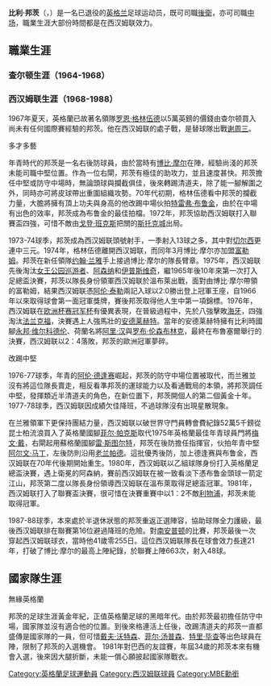 {{expand|time=2015-10-05T20:00:08+00:00}}
{{unreferenced|time=2015-10-05T20:00:08+00:00}}
{{noteTA
|G1=足球
|G2=EPL
|T=zh-hans:比利·邦茨;zh-hk:比利·邦士;zh-tw:比利·邦茨;
|1=zh-hans:比利;zh-hk:比利;zh-tw:比利;
|2=zh-hans:邦茨;zh-hk:邦士;zh-tw:邦茨;
|3=zh-hans:罗恩·格林伍德;zh-hk:朗·格連活;zh-tw:羅恩·格林伍德;
|4=zh-hans:格林伍德;zh-hk:格連活;zh-tw:格林伍德;
|5=zh-hans:谢周三;zh-hk:錫周三;zh-tw:謝菲爾德星期三
|6=zh-hans:博比·摩尔;zh-hk:波比·摩亞;zh-tw:博比·摩爾;
|7=zh-hans:特雷弗·布鲁金;zh-hk:杜利華·布祿瓊;zh-tw:特雷弗·布魯金;
|8=zh-hans:布鲁金;zh-hk:布祿瓊;zh-tw:布魯金;
|9=zh-hans:约翰·兰雅;zh-hk:約翰·萊爾;zh-tw:約翰·蘭雅;
|10=zh-hans:兰雅;zh-hk:萊爾;zh-tw:蘭雅;
|11=zh-hans:阿伦·泰勒;zh-hk:阿倫·泰萊;zh-tw:阿倫·泰勒;
|12=zh-hans:永邦·维尔科德伦;zh-hk:法蘭基·韋高頓;zh-tw:永邦·維爾科德倫;
|13=zh-hans:阿里·汉;zh-hk:阿里·漢恩;zh-tw:阿里·漢;
|14=zh-hans:罗布·伦森布林克;zh-hk:羅布·蘭辛布寧;zh-tw:羅布·倫森布林克;
|15=zh-hans:阿伦·德逢赛;zh-hk:阿倫·迪雲西;zh-tw:阿倫·德逢賽;
|16=zh-hans:德逢赛;zh-hk:迪雲西;zh-tw:德逢賽;
|17=sh-hans:女皇公园巡游者;zh-hk:昆士柏流浪;zh-tw:女皇公園巡遊者;
|18=zh-hans:菲尔·帕克斯;zh-hk:菲爾·柏加士;zh-tw:菲爾·帕克斯;
|19=zh-hans:梅文·戴;zh-hk:摩雲·地;zh-tw:梅文·戴;
|20=zh-hans:雷·斯图尔特;zh-hk:雷·史超活;zh-tw:雷·斯圖爾特;
|21=zh-hans:阿尔文·马丁;zh-hk:艾雲·馬田;zh-tw:阿爾文·馬丁;
|22=zh-hans:老兰帕德;zh-hk:老林柏特;zh-tw:老蘭帕德;
}}
{{Football player infobox 
| playername  = 比利·邦茨<br />''Billy Bonds'' 
| image       = BillyBonds.JPG
| fullname    = {{lang|nl|Billy Bonds}}
| height      = 1.86米
| nickname    = 
| dateofbirth = {{birth date and age|1946|9|17}} 
| cityofbirth = [[伦敦|伦敦]]
| countryofbirth = {{ENG}}
| currentclub = 已退役
| clubnumber  =
| position    = [[後衛|後衛]]、[[中場|中場]] 
| years1         = 1964–1968 |clubs1 = [[查尔顿竞技足球俱乐部|查尔顿]]                             |caps1 = 95 |goals1 = 1
| years2         = 1968–1988 |clubs2 = [[西汉姆联足球俱乐部|西汉姆联]]                             |caps2 = 663 |goals2 = 48
| totalcaps      = 758 | totalgoals = 49
| manageryears1 = 1990–1994
| managerclubs1 = [[西汉姆联足球俱乐部|西汉姆联]] 
| manageryears2 = 1997–1998
| managerclubs2 = [[米禾爾足球會|米禾爾]]
}}
'''比利·邦茨'''{{MBE}}（{{lang-en|'''William Arthur Bonds'''}}，{{bd|1948年|9月17日|catIdx=Bonds, Billy}}）是一名已退役的[[英格兰|英格兰]]足球运动员，既可司職[[後衛|後衛]]，亦可司職[[中场|中场]]，職業生涯大部份時間都是在西汉姆联效力。

==職業生涯==
===查尔顿生涯（1964-1968）===

===西汉姆联生涯（1968-1988）===
1967年夏天，英格蘭已故著名領隊[[罗恩·格林伍德|罗恩·格林伍德]]以5萬英鎊的價錢由查尔顿買入尚未有任何國際賽經驗的邦茨。他在西汉姆联的處子戰，是替球隊出戰[[谢周三足球俱乐部|谢周三]]。

;多才多藝
年青時代的邦茨是一名右後防球員，由於當時有[[博比·摩尔|博比·摩尔]]在陣，經驗尚淺的邦茨未能司職中堅位置。作為一位右閘，邦茨有極佳的助攻力，並且速度甚快。邦茨擔任中堅或防守中場時，無論頭球與攔截俱佳，後來轉踢清道夫，除了能一腳解圍之外，同時亦可將皮球帶出重圍組織攻勢。70年代初期，格林伍德看中邦茨的攔截力量，大膽將擁有頂上功夫與身高的他改踢中場伙拍[[特雷弗·布鲁金|特雷弗·布鲁金]]，由於在中場有出色的效率，邦茨成為布鲁金的最佳拍檔。1972年，邦茨協助西汉姆联打入聯賽盃四強，可惜不敵由[[戈登·班克斯|戈登·班克斯]]把關的[[斯托克城足球俱乐部|斯托克城]]出局。

1973-74球季，邦茨成為西汉姆联頭號射手，一季射入13球之多，其中對[[切尔西足球俱乐部|切尔西]]更連中三元。1974年，格林伍德離開西汉姆联，而同年3月博比·摩尔亦加盟[[富勒姆足球俱乐部|富勒姆]]。邦茨在新任領隊[[约翰·兰雅|约翰·兰雅]]手上接過博比·摩尔的隊長臂章。1975年，西汉姆联先後淘汰[[女王公园巡游者足球俱乐部|女王公园巡游者]]、[[阿森纳足球俱乐部|阿森纳]]和[[伊普斯维奇城足球俱乐部|伊普斯维奇]]，繼1965年後10年來第一次打入足總盃決賽，邦茨以隊長身份領軍西汉姆联於溫布萊出戰，面對由博比·摩尔帶領的富勒姆，結果西汉姆联憑[[阿伦·泰勒|阿伦·泰勒]]兩記入球以2:0勝出登上冠軍王座，自1966年以來取得球會第一面冠軍獎牌，賽後邦茨取得他人生中第一項錦標。1976年，西汉姆联在[[欧洲杯赛冠军杯|欧洲杯赛冠军杯]]有優異表現，在晉級過程中，先於八強擊敗[[ADO海牙|海牙]]，四強淘汰[[法兰克福足球俱乐部|法兰克福]]，決賽遇上人強馬壯的[[皇家安德莱赫特体育俱乐部|安德莱赫特]]。當年的安德莱赫特擁有比利時國腳[[永邦·维尔科德伦|永邦·维尔科德伦]]、荷蘭名將[[阿里·汉|阿里·汉]]與[[罗布·伦森布林克|罗布·伦森布林克]]，最終在布魯塞爾舉行的決賽，西汉姆联以2：4落敗，邦茨的歐洲冠軍夢碎。

;改踢中堅
1976-77球季，年青的[[阿伦·德逢赛|阿伦·德逢赛]]崛起，邦茨的防守中場位置被取代，而兰雅並沒有將這位隊長賣走，相反看準邦茨的運球能力以及看通戰局的本領，將邦茨調任中堅，發揮類近半清道夫的角色，在新位置下，邦茨開個人的第二個黃金十年。1977-78球季，西汉姆联因成績欠佳降班，不過球隊沒有出現星散現象。

在兰雅領軍下更保持團結力量，西汉姆联以破世界守門員轉會費紀錄52萬5千鎊從昆士柏流浪買入了英格蘭國腳[[菲尔·帕克斯|菲尔·帕克斯]]取代1975年英格蘭最佳年青球員門將[[梅文·戴|梅文·戴]]，右閘起用蘇格蘭國腳[[雷·斯图尔特|雷·斯图尔特]]，邦茨在後防擔任指揮官，伙拍年青中堅[[阿尔文·马丁|阿尔文·马丁]]，左後防則沿用[[老兰帕德|老兰帕德]]。這批優秀後防，加上德逢赛與布鲁金，西汉姆联在70年代後期開始重生。1980年，西汉姆联以乙組球隊身份打入英格蘭足總盃決賽，遇上衛冕的阿森納，賽前西汉姆联在被一致看淡下憑布鲁金頭球一箭定江山，邦茨第二度以隊長身份領導西汉姆联在溫布萊取得足總盃冠軍。1981年，西汉姆联打入了聯賽盃決賽，很可惜在決賽重賽中以1：2不敵[[利物浦足球俱乐部|利物浦]]，邦茨未能取得冠軍。

1987-88球季，本來處於半退休狀態的邦茨重返正選陣容，協助球隊全力護級，最後西汉姆联排在聯賽第16位避過降班的危險。對[[南安普顿足球俱乐部|南安普顿]]的比賽，邦茨最後一次穿起西汉姆联球衣，當時他41歲零255日。這位西汉姆联隊長在球會效力長達21年，打破了博比·摩尔的最高上陣紀錄，於聯賽上陣663次，射入48球。

==國家隊生涯==
;無緣英格蘭
邦茨的足球生涯黃金年紀，正值英格蘭足球的黑暗年代。由於邦茨最初擔任防守中場，國家隊並沒有適合他的位置。到後來格連活上任後，改踢清道夫的邦茨一直都盛傳是國家隊的一員，但可惜[[戴夫·沃特森|戴夫·沃特森]]、[[菲尔·汤普森|菲尔·汤普森]]、[[特里·毕查|特里·毕查]]等出色球員在陣，限制了邦茨的入選機會。
1981年對巴西的友誼賽，年屆34歲的邦茨本來有機會入選，後來因大腿折斷，未能一償心願披起國家隊戰衣。

{{韋斯咸年度最佳球員}}

{{Authority control}}
{{DEFAULTSORT:Bonds, Billy}}
[[Category:英格蘭足球運動員|Category:英格蘭足球運動員]]
[[Category:西汉姆联球員|Category:西汉姆联球員]]
[[Category:MBE勳銜|Category:MBE勳銜]]